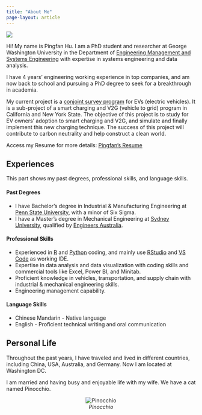 ```yaml
---
title: "About Me"
page-layout: article
---
```


![](contents/figures/about.jpeg){fig-align="center"}

Hi! My name is Pingfan Hu. I am a PhD student and researcher at George Washington University in the Department of [Engineering Management and Systems Engineering](https://www.emse.seas.gwu.edu) with expertise in systems engineering and data analysis.

I have 4 years' engineering working experience in top companies, and am now back to school and pursuing a PhD degree to seek for a breakthrough in academia.

My current project is a [conjoint survey program](https://pev.pingfanhu.com) for EVs (electric vehicles). It is a sub-project of a smart charging and V2G (vehicle to grid) program in California and New York State. The objective of this project is to study for EV owners' adoption to smart charging and V2G, and simulate and finally implement this new charging technique. The success of this project will contribute to carbon neutrality and help construct a clean world.

Access my Resume for more details: <a href="contents/resume.pdf" class="btn btn-primary btn-sm" role="button" target="_blank"> Pingfan's Resume </a>

## Experiences

This part shows my past degrees, professional skills, and language skills.

#### Past Degrees

-   I have Bachelor's degree in Industrial & Manufacturing Engineering at [Penn State University](https://www.ime.psu.edu), with a minor of Six Sigma.
-   I have a Master's degree in Mechanical Engineering at [Sydney University](https://www.sydney.edu.au/engineering/study/undergraduate-courses/mechanical-engineering.html), qualified by [Engineers Australia](https://www.engineersaustralia.org.au).

#### Professional Skills

-   Experienced in [R](https://www.r-project.org) and [Python](https://www.python.org) coding, and mainly use [RStudio](https://posit.co/download/rstudio-desktop/) and [VS Code](https://code.visualstudio.com) as working IDE.
-   Expertise in data analysis and data visualization with coding skills and commercial tools like Excel, Power BI, and Minitab.
-   Proficient knowledge in vehicles, transportation, and supply chain with industrial & mechanical engineering skills.
-   Engineering management capability.

#### Language Skills

-   Chinese Mandarin - Native language
-   English - Proficient technical writing and oral communication

## Personal Life

Throughout the past years, I have traveled and lived in different countries, including China, USA, Australia, and Germany. Now I am located at Washington DC.

I am married and having busy and enjoyable life with my wife. We have a cat named Pinocchio.

::: {style="text-align: center;"}
![*Pinocchio*](contents/figures/pinocchio.jpeg){fig-alt="Pinocchio"}
:::
